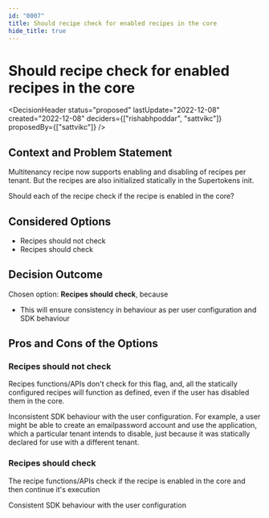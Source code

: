 ```yaml
---
id: "0007"
title: Should recipe check for enabled recipes in the core
hide_title: true
---
```



# Should recipe check for enabled recipes in the core

<DecisionHeader status="proposed" lastUpdate="2022-12-08" created="2022-12-08" deciders={["rishabhpoddar", "sattvikc"]} proposedBy={["sattvikc"]} />

## Context and Problem Statement

Multitenancy recipe now supports enabling and disabling of recipes per tenant. But the recipes are also initialized statically in the Supertokens init.

Should each of the recipe check if the recipe is enabled in the core?

## Considered Options

* Recipes should not check
* Recipes should check


## Decision Outcome

Chosen option: **Recipes should check**, because

* This will ensure consistency in behaviour as per user configuration and SDK behaviour

## Pros and Cons of the Options

### Recipes should not check

Recipes functions/APIs don't check for this flag, and, all the statically configured recipes will function as defined, even if the user has disabled them in the core.

<ArgumentCon> Inconsistent SDK behaviour with the user configuration. For example, a user might be able to create an emailpassword account and use the application, which a particular tenant intends to disable, just because it was statically declared for use with a different tenant. </ArgumentCon>

### Recipes should check

The recipe functions/APIs check if the recipe is enabled in the core and then continue it's execution

<ArgumentPro> Consistent SDK behaviour with the user configuration </ArgumentPro>
